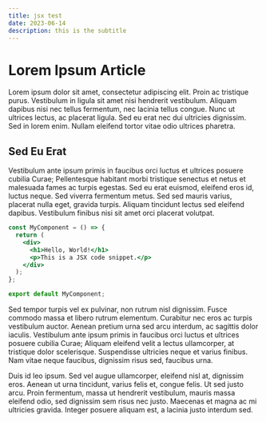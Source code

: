 ```yaml
---
title: jsx test
date: 2023-06-14
description: this is the subtitle
---
```


# Lorem Ipsum Article

Lorem ipsum dolor sit amet, consectetur adipiscing elit. Proin ac tristique purus. Vestibulum in ligula sit amet nisi hendrerit vestibulum. Aliquam dapibus nisi nec tellus fermentum, nec lacinia tellus congue. Nunc ut ultrices lectus, ac placerat ligula. Sed eu erat nec dui ultricies dignissim. Sed in lorem enim. Nullam eleifend tortor vitae odio ultrices pharetra.

## Sed Eu Erat

Vestibulum ante ipsum primis in faucibus orci luctus et ultrices posuere cubilia Curae; Pellentesque habitant morbi tristique senectus et netus et malesuada fames ac turpis egestas. Sed eu erat euismod, eleifend eros id, luctus neque. Sed viverra fermentum metus. Sed sed mauris varius, placerat nulla eget, gravida turpis. Aliquam tincidunt lectus sed eleifend dapibus. Vestibulum finibus nisi sit amet orci placerat volutpat.

```jsx
const MyComponent = () => {
  return (
    <div>
      <h1>Hello, World!</h1>
      <p>This is a JSX code snippet.</p>
    </div>
  );
};

export default MyComponent;
```

Sed tempor turpis vel ex pulvinar, non rutrum nisl dignissim. Fusce commodo massa et libero rutrum elementum. Curabitur nec eros ac turpis vestibulum auctor. Aenean pretium urna sed arcu interdum, ac sagittis dolor iaculis. Vestibulum ante ipsum primis in faucibus orci luctus et ultrices posuere cubilia Curae; Aliquam eleifend velit a lectus ullamcorper, at tristique dolor scelerisque. Suspendisse ultricies neque et varius finibus. Nam vitae neque faucibus, dignissim risus sed, faucibus urna.

Duis id leo ipsum. Sed vel augue ullamcorper, eleifend nisl at, dignissim eros. Aenean ut urna tincidunt, varius felis et, congue felis. Ut sed justo arcu. Proin fermentum, massa ut hendrerit vestibulum, mauris massa eleifend odio, sed dignissim sem risus nec justo. Maecenas et magna ac mi ultricies gravida. Integer posuere aliquam est, a lacinia justo interdum sed.
